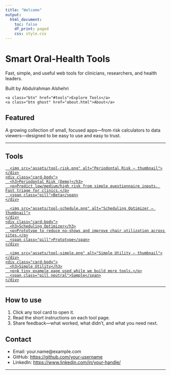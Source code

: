 ```yaml
---
title: "Welcome"
output:
  html_document:
    toc: false
    df_print: paged
    css: style.css
---
```


<div class="hero">
  <h1>Smart Oral-Health Tools</h1>
  <p class="tagline">
    Fast, simple, and useful web tools for clinicians, researchers, and health leaders.
  </p>
  <p class="subtag">Built by Abdulrahman Alshehri</p>
  <div class="hero-cta">
    <a class="btn" href="#tools">Explore Tools</a>
    <a class="btn ghost" href="about.html">About</a>
  </div>
</div>

<!-- Optional hero image (replace with your own file in assets/) -->
<!-- <img class="hero-img" src="assets/hero.jpg" alt="Oral health AI tools"> -->

## Featured
A growing collection of small, focused apps—from risk calculators to data viewers—designed to be easy to use and easy to trust.

---

## Tools {#tools}

<div class="grid">
  <!-- TOOL CARD 1 -->
  <a class="card" href="https://your-link-here.example" target="_blank" rel="noopener">
    <div class="thumb">
      <img src="assets/tool-risk.png" alt="Periodontal Risk – thumbnail">
    </div>
    <div class="card-body">
      <h3>Periodontal Risk (Demo)</h3>
      <p>Predict low/medium/high risk from simple questionnaire inputs. Fast triage for clinics.</p>
      <span class="pill">Beta</span>
    </div>
  </a>

  <!-- TOOL CARD 2 -->
  <a class="card" href="https://your-second-tool.example" target="_blank" rel="noopener">
    <div class="thumb">
      <img src="assets/tool-schedule.png" alt="Scheduling Optimizer – thumbnail">
    </div>
    <div class="card-body">
      <h3>Scheduling Optimizer</h3>
      <p>Prototype to reduce no-shows and improve chair utilization across sites.</p>
      <span class="pill">Prototype</span>
    </div>
  </a>

  <!-- TOOL CARD 3 -->
  <a class="card" href="page2.html">
    <div class="thumb">
      <img src="assets/tool-simple.png" alt="Simple Utility – thumbnail">
    </div>
    <div class="card-body">
      <h3>Simple Utility</h3>
      <p>A tiny example page used while we build more tools.</p>
      <span class="pill neutral">Sample</span>
    </div>
  </a>
</div>

---

## How to use
1. Click any tool card to open it.  
2. Read the short instructions on each tool page.  
3. Share feedback—what worked, what didn’t, and what you need next.

## Contact
- Email: your.name@example.com  
- GitHub: <https://github.com/your-username>  
- LinkedIn: <https://www.linkedin.com/in/your-handle/>

---
